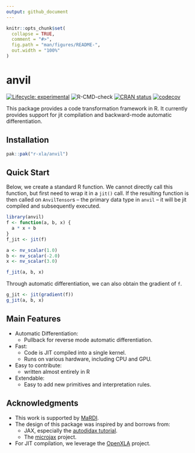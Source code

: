 ```yaml
---
output: github_document
---
```


<!-- README.md is generated from README.Rmd. Please edit that file -->

```r
knitr::opts_chunk$set(
  collapse = TRUE,
  comment = "#>",
  fig.path = "man/figures/README-",
  out.width = "100%"
)
```

# anvil

<!-- badges: start -->
[![Lifecycle: experimental](https://img.shields.io/badge/lifecycle-experimental-orange.svg)](https://lifecycle.r-lib.org/articles/stages.html#experimental)
![R-CMD-check](https://github.com/r-xla/anvil/actions/workflows/R-CMD-check.yaml/badge.svg)
[![CRAN status](https://www.r-pkg.org/badges/version/anvil)](https://CRAN.R-project.org/package=anvil)
[![codecov](https://codecov.io/gh/r-xla/anvil/branch/main/graph/badge.svg)](https://codecov.io/gh/r-xla/anvil)
<!-- badges: end -->

This package provides a code transformation framework in R.
It currently provides support for jit compilation and backward-mode automatic differentiation.

## Installation

``` r
pak::pak("r-xla/anvil")
```

## Quick Start

Below, we create a standard R function. We cannot directly call this function, but first need to wrap it in a `jit()` call.
If the resulting function is then called on `AnvilTensor`s -- the primary data type in `anvil` -- it will be jit compiled and subsequently executed.

```r
library(anvil)
f <- function(a, b, x) {
  a * x + b
}
f_jit <- jit(f)

a <- nv_scalar(1.0)
b <- nv_scalar(-2.0)
x <- nv_scalar(3.0)

f_jit(a, b, x)
```

Through automatic differentiation, we can also obtain the gradient of `f`.

```r
g_jit <- jit(gradient(f))
g_jit(a, b, x)
```

## Main Features

- Automatic Differentiation:
  - Pullback for reverse mode automatic differentiation.
- Fast:
  - Code is JIT compiled into a single kernel.
  - Runs on various hardware, including CPU and GPU.
- Easy to contribute:
  - written almost entirely in R
- Extendable:
  - Easy to add new primitives and interpretation rules.

## Acknowledgments

- This work is supported by [MaRDI](https://www.mardi4nfdi.de).
- The design of this package was inspired by and borrows from:
  - JAX, especially the [autodidax tutorial](https://docs.jax.dev/en/latest/autodidax.html).
  - The [microjax](https://github.com/joey00072/microjax) project.
- For JIT compilation, we leverage the [OpenXLA](https://openxla.org/) project.
